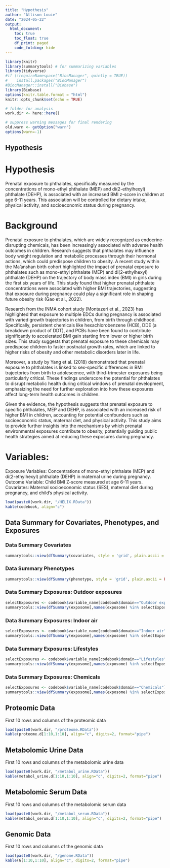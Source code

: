 ```yaml
---
title: "Hypothesis"
author: "Allison Louie"
date: "2024-05-22"
output:
  html_document:
    toc: true
    toc_float: true
    df_print: paged
    code_folding: hide
---
```


```r
library(knitr)
library(summarytools) # for summarizing variables
library(tidyverse)
#if (!requireNamespace("BiocManager", quietly = TRUE))
#    install.packages("BiocManager")
#BiocManager::install("Biobase")
library(Biobase)
options(knitr.table.format = "html")
knitr::opts_chunk$set(echo = TRUE)

# folder for analysis
work.dir <- here::here()

# suppress warning messages for final rendering
old.warn <- getOption("warn")
options(warn=-1)
```

## Hypothesis

# Hypothesis
Prenatal exposure to phthalates, specifically measured by the concentrations of mono-ethyl phthalate (MEP) and di(2-ethylhexyl) phthalate (DEHP), is associated with an increased BMI z-score in children at age 6-11 years. This association will be controlled for dietary intake, physical activity, and socioeconomic status during pregnancy.

# Background
Prenatal exposure to phthalates, which are widely recognized as endocrine-disrupting chemicals, has been increasingly associated with adverse health outcomes in children. Research suggests that phthalates may influence body weight regulation and metabolic processes through their hormonal actions, which could predispose children to obesity. A recent study within the Ma'anshan birth cohort highlighted the impact of prenatal exposure to phthalates such as mono-ethyl phthalate (MEP) and di(2-ethylhexyl) phthalate (DEHP) on the trajectory of body mass index (BMI) in girls during the first six years of life. This study found that higher prenatal phthalate concentrations were associated with higher BMI trajectories, suggesting that exposure during pregnancy could play a significant role in shaping future obesity risk (Gao et al., 2022).

Research from the INMA cohort study (Montazeri et al., 2023) has highlighted that exposure to multiple EDCs during pregnancy is associated with varied growth trajectories in children, from birth through childhood. Specifically, persistent chemicals like hexachlorobenzene (HCB), DDE (a breakdown product of DDT), and PCBs have been found to contribute significantly to accelerated BMI gain starting from lower or higher birth sizes. This study suggests that prenatal exposure to these chemicals may predispose children to faster postnatal growth rates, which are linked to higher risks of obesity and other metabolic disorders later in life.

Moreover, a study by Yang et al. (2018) demonstrated that prenatal exposure to phthalates is linked to sex-specific differences in BMI trajectories from birth to adolescence, with third-trimester exposures being particularly critical. These findings underscore the potential for phthalates to disrupt metabolic health during critical windows of prenatal development, emphasizing the need for further exploration into how these exposures affect long-term health outcomes in children.

Given the evidence, the hypothesis suggests that prenatal exposure to specific phthalates, MEP and DEHP, is associated with an increased risk of higher BMI in children, accounting for potential confounders such as socioeconomic status, maternal diet, and physical activity. This study aims to provide further insights into the mechanisms by which prenatal environmental exposures contribute to obesity, potentially guiding public health strategies aimed at reducing these exposures during pregnancy.

# Variables:

Exposure Variables: Concentrations of mono-ethyl phthalate (MEP) and di(2-ethylhexyl) phthalate (DEHP) in maternal urine during pregnancy.
Outcome Variable: Child BMI Z-score measured at age 6-11 years.
Covariates: Maternal socioeconomic status (SES), maternal diet during pregnancy, and child's physical activity.

```r
load(paste0(work.dir, "/HELIX.RData"))
kable(codebook, align="c")
```

## Data Summary for Covariates, Phenotypes, and Exposures {.tabset}

### Data Summary Covariates
```r
summarytools::view(dfSummary(covariates, style = 'grid', plain.ascii = FALSE, valid.col = FALSE, headings = FALSE), method = "render")
```

### Data Summary Phenotypes
```r
summarytools::view(dfSummary(phenotype, style = 'grid', plain.ascii = FALSE, valid.col = FALSE, headings = FALSE), method = "render")
```

### Data Summary Exposures: Outdoor exposures
```r
selectExposures <- codebook$variable_name[codebook$domain=="Outdoor exposures"]
summarytools::view(dfSummary(exposome[,names(exposome) %in% selectExposures], style = 'grid', plain.ascii = FALSE, valid.col = FALSE, headings = FALSE), method = "render")
```

### Data Summary Exposures: Indoor air
```r
selectExposures <- codebook$variable_name[codebook$domain=="Indoor air"]
summarytools::view(dfSummary(exposome[,names(exposome) %in% selectExposures], style = 'grid', plain.ascii = FALSE, valid.col = FALSE, headings = FALSE), method = "render")
```

### Data Summary Exposures: Lifestyles
```r
selectExposures <- codebook$variable_name[codebook$domain=="Lifestyles"]
summarytools::view(dfSummary(exposome[,names(exposome) %in% selectExposures], style = 'grid', plain.ascii = FALSE, valid.col = FALSE, headings = FALSE), method = "render")
```

### Data Summary Exposures: Chemicals
```r
selectExposures <- codebook$variable_name[codebook$domain=="Chemicals"]
summarytools::view(dfSummary(exposome[,names(exposome) %in% selectExposures], style = 'grid', plain.ascii = FALSE, valid.col = FALSE, headings = FALSE), method = "render")
```

## Proteomic Data 
First 10 rows and columns of the proteomic data
```r
load(paste0(work.dir, "/proteome.RData"))
kable(proteome.d[1:10,1:10], align="c", digits=2, format="pipe")


```

## Metabolomic Urine Data
First 10 rows and columns of the metabolomic urine data
```r
load(paste0(work.dir, "/metabol_urine.RData"))
kable(metabol_urine.d[1:10,1:10], align="c", digits=2, format="pipe")


```

## Metabolomic Serum Data 
First 10 rows and columns of the metabolomic serum data
```r
load(paste0(work.dir, "/metabol_serum.RData"))
kable(metabol_serum.d[1:10,1:10], align="c", digits=2, format="pipe")


```

## Genomic Data 
First 10 rows and columns of the genomic data
```r
load(paste0(work.dir, "/genome.RData"))
kable(G[1:10,1:10], align="c", digits=2, format="pipe")


```
